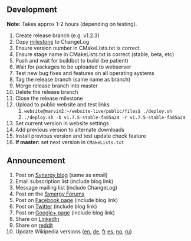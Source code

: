 == Development ==
'''Note:''' Takes approx 1-2 hours (depending on testing).

# Create release branch (e.g. v1.2.3)
# Copy [https://github.com/synergy/synergy/milestones milestone] to ChangeLog
# Ensure version number in CMakeLists.txt is correct
# Ensure stage name in CMakeLists.txt is correct (stable, beta, etc)
# Push and wait for buildbot to build (be patient)
# Wait for packages to be uploaded to webserver
# Test new bug fixes and features on all operating systems
# Tag the release branch (same name as branch)
# Merge release branch into master
# Delete the release branch
# Close the release milestone
# Upload to public website and test links
## <code>website@marvin2:~/website-live/public/files$ ./deploy.sh</code>
## <code>./deploy.sh -b v1.7.5-stable-fa85a24 -r v1.7.5-stable-fa85a24</code>
# Set current version in website settings
# Add previous version to alternate downloads
# Install previous version and test update check feature
# '''If master:''' set next version in <code>CMakeLists.txt</code>

== Announcement ==

# Post on [http://synergyopensource.wordpress.com/ Synergy blog] (same as email)
# Email subscription list (include blog link)
# Message mailing list (include ChangeLog)
# Post on the [http://synergy-project.org/forum/ Synergy Forums]
# Post on [https://www.facebook.com/symless Facebook page] (include blog link)
# Post on [https://twitter.com/symless Twitter] (include blog link)
# Post on [https://plus.google.com/b/109104035534174281072/+Synergy/posts Google+ page] (include blog link)
# Share on [https://www.linkedin.com/home LinkedIn]
# Share on [https://www.reddit.com/r/software/ reddit]
# Update Wikipedia versions ([http://en.wikipedia.org/wiki/Synergy_(software) en], [http://de.wikipedia.org/wiki/Synergy_(Software) de], [http://fr.wikipedia.org/wiki/Synergy_(logiciel) fr] [http://es.wikipedia.org/wiki/Synergy es], [http://no.wikipedia.org/wiki/Synergy_(programvare) no], [http://ru.wikipedia.org/wiki/Synergy_(%D0%BF%D1%80%D0%BE%D0%B3%D1%80%D0%B0%D0%BC%D0%BC%D0%B0) ru])